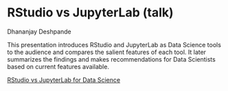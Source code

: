 # RStudio vs JupyterLab (talk)

Dhananjay Deshpande

This presentation introduces RStudio and JupyterLab as Data Science tools to the audience and compares the salient features of each tool. It later summarizes the findings and makes recommendations for Data Scientists based on current features available.

[RStudio vs JupyterLab for Data Science](https://dcd2139.github.io/edav_contribution/#/)
